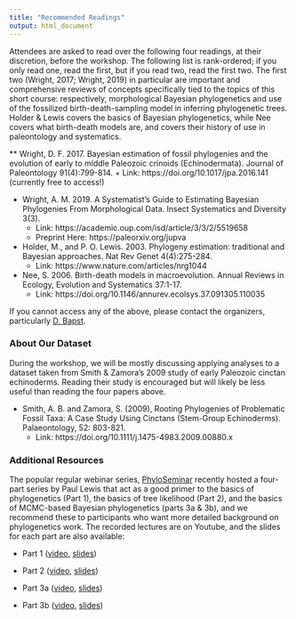```yaml
---
title: "Recommended Readings"
output: html_document
---
```


Attendees are asked to read over the following four readings, at their discretion, before the workshop. The following list is rank-ordered; if you only read one, read the first, but if you read two, read the first two. The first two (Wright, 2017; Wright, 2019) in particular are important and comprehensive reviews of concepts specifically tied to the topics of this short course: respectively, morphological Bayesian phylogenetics and use of the fossilized birth-death-sampling model in inferring phylogenetic trees. Holder & Lewis covers the basics of Bayesian phylogenetics, while Nee covers what birth-death models are, and covers their history of use in paleontology and systematics.

** Wright, D. F. 2017. Bayesian estimation of fossil phylogenies and the evolution of early to middle Paleozoic crinoids (Echinodermata). Journal of Paleontology 91(4):799-814.
    + Link: https://doi.org/10.1017/jpa.2016.141 (currently free to access!)

* Wright, A. M. 2019. A Systematist’s Guide to Estimating Bayesian Phylogenies From Morphological Data. Insect Systematics and Diversity 3(3). 
    + Link: https://academic.oup.com/isd/article/3/3/2/5519658  
    + Preprint Here: https://paleorxiv.org/jupva 

* Holder, M., and P. O. Lewis. 2003. Phylogeny estimation: traditional and Bayesian approaches. Nat Rev Genet 4(4):275-284.
    + Link: https://www.nature.com/articles/nrg1044 

* Nee, S. 2006. Birth-death models in macroevolution. Annual Reviews in Ecology, Evolution and Systematics 37:1-17.
    + Link: https://doi.org/10.1146/annurev.ecolsys.37.091305.110035 

If you cannot access any of the above, please contact the organizers, particularly [D. Bapst](mailto:dwbapst@gmail.com).

### About Our Dataset
    
During the workshop, we will be mostly discussing applying analyses to a dataset taken from Smith & Zamora's 2009 study of early Paleozoic cinctan echinoderms. Reading their study is encouraged but will likely be less useful than reading the four papers above.

* Smith, A. B. and Zamora, S. (2009), Rooting Phylogenies of Problematic Fossil Taxa: A Case Study Using Cinctans (Stem-Group Echinoderms). Palaeontology, 52: 803-821. 
    + Link: https://doi.org/10.1111/j.1475-4983.2009.00880.x
  
### Additional Resources

The popular regular webinar series, [PhyloSeminar](http://phyloseminar.org/) recently hosted a four-part series by Paul Lewis that act as a good primer to the basics of phylogenetics (Part 1), the basics of tree likelihood (Part 2), and the basics of MCMC-based Bayesian phylogenetics (parts 3a & 3b), and we recommend these to participants who want more detailed background on phylogenetics work. The recorded lectures are on Youtube, and the slides for each part are also available:

- Part 1 ([video](https://www.youtube.com/watch?v=1r4z0YJq580), [slides](https://git.io/vpIW9))

- Part 2 ([video](https://www.youtube.com/watch?v=UsLeY0wZr4Y), [slides](https://git.io/vpbvn))

- Part 3a ([video](https://www.youtube.com/watch?v=4PWlnNsfz90), [slides](https://git.io/fc8pC))

- Part 3b ([video](https://www.youtube.com/watch?v=TLtOS--YwkU), [slides](https://git.io/f4dZh))




